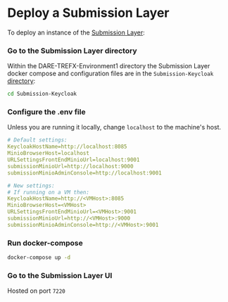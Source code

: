 
# Deploy a Submission Layer
To deploy an instance of the [Submission Layer](/setup/stackinfo#submission-layer):

<Steps>

### Go to the Submission Layer directory
Within the DARE-TREFX-Environment1 directory the Submission Layer docker compose and configuration files are in the `Submission-Keycloak` [directory](https://github.com/SwanseaUniversityMedical/DARE-TREFX-Environment1/tree/main/Submission-Keycloack):

```bash copy
cd Submission-Keycloak
```
### Configure the .env file
Unless you are running it locally, change `localhost` to the machine's host.

```yaml filename=".env"
# Default settings:
KeycloakHostName=http://localhost:8085
MinioBrowserHost=localhost 
URLSettingsFrontEndMinioUrl=localhost:9001
submissionMinioUrl=http://localhost:9000
submissionMinioAdminConsole=http://localhost:9001

# New settings:
# If running on a VM then: 
KeycloakHostName=http://<VMHost>:8085
MinioBrowserHost=<VMHost>
URLSettingsFrontEndMinioUrl=<VMHost>:9001
submissionMinioUrl=http://<VMHost>:9000
submissionMinioAdminConsole=http://<VMHost>:9001
```

### Run docker-compose
```bash copy
docker-compose up -d
```

### Go to the Submission Layer UI
Hosted on port `7220`
</Steps>
